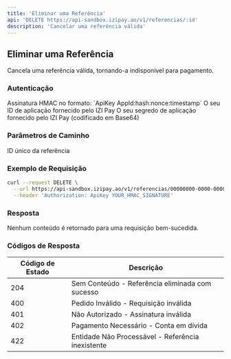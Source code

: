 ```yaml
---
title: 'Eliminar uma Referência'
api: 'DELETE https://api-sandbox.izipay.ao/v1/referencias/:id'
description: 'Cancelar uma referência válida'
---
```


## Eliminar uma Referência

Cancela uma referência válida, tornando-a indisponível para pagamento.

### Autenticação

<ParamField header="Authorization" type="string" required>
    Assinatura HMAC no formato: `ApiKey AppId:hash:nonce:timestamp`
</ParamField>

<ParamField query="AppId" type="string" required>
    O seu ID de aplicação fornecido pelo IZI Pay
</ParamField>

<ParamField query="AppSecret" type="string" required>
    O seu segredo de aplicação fornecido pelo IZI Pay (codificado em Base64)
</ParamField>

### Parâmetros de Caminho

<ParamField path="id" type="string" required>
    ID único da referência
</ParamField>

### Exemplo de Requisição

```bash
curl --request DELETE \
  --url https://api-sandbox.izipay.ao/v1/referencias/00000000-0000-0000-0000-000000000000 \
  --header 'Authorization: ApiKey YOUR_HMAC_SIGNATURE'
```

### Resposta

Nenhum conteúdo é retornado para uma requisição bem-sucedida.

### Códigos de Resposta

| Código de Estado | Descrição                                         |
|------------------|---------------------------------------------------|
| 204              | Sem Conteúdo - Referência eliminada com sucesso   |
| 400              | Pedido Inválido - Requisição inválida             |
| 401              | Não Autorizado - Assinatura inválida              |
| 402              | Pagamento Necessário - Conta em dívida            |
| 422              | Entidade Não Processável - Referência inexistente |
